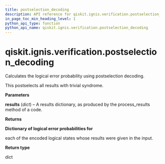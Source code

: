 ```yaml
---
title: postselection_decoding
description: API reference for qiskit.ignis.verification.postselection_decoding
in_page_toc_min_heading_level: 1
python_api_type: function
python_api_name: qiskit.ignis.verification.postselection_decoding
---
```


<span id="qiskit-ignis-verification-postselection-decoding" />

# qiskit.ignis.verification.postselection\_decoding

<Function id="qiskit.ignis.verification.postselection_decoding" isDedicatedPage={true} github="https://github.com/qiskit-community/qiskit-ignis/tree/stable/0.7/qiskit/ignis/verification/topological_codes/fitters.py" signature="postselection_decoding(results)">
  Calculates the logical error probability using postselection decoding.

  This postselects all results with trivial syndrome.

  **Parameters**

  **results** (*dict*) – A results dictionary, as produced by the process\_results method of a code.

  **Returns**

  **Dictionary of logical error probabilities for**

  each of the encoded logical states whose results were given in the input.

  **Return type**

  dict
</Function>

